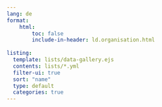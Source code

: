 ```yaml
---
lang: de
format:
    html:
        toc: false
        include-in-header: ld.organisation.html
        
listing:
  template: lists/data-gallery.ejs
  contents: lists/*.yml
  filter-ui: true
  sort: "name"
  type: default
  categories: true
---
```

